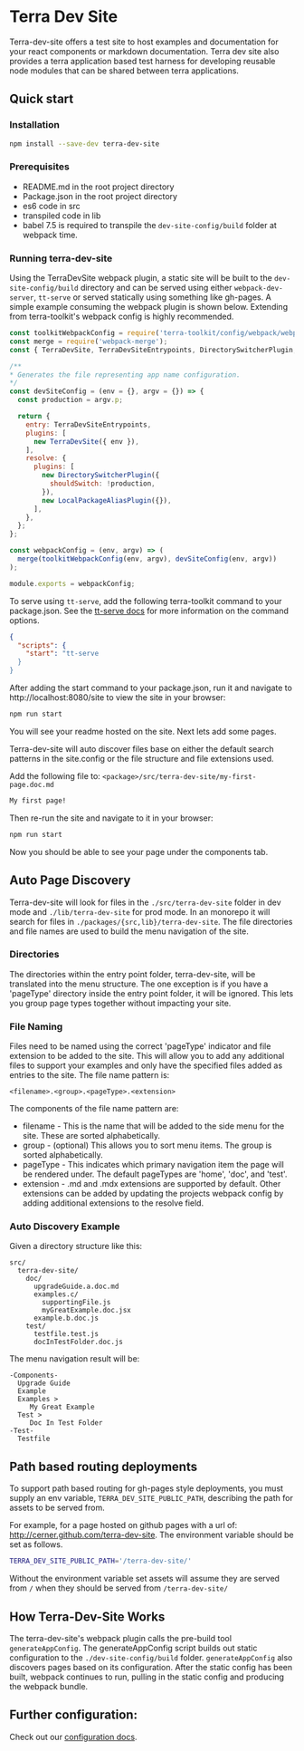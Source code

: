 
<Badge />

# Terra Dev Site

Terra-dev-site offers a test site to host examples and documentation for your react components or markdown documentation. Terra dev site also provides a terra application based test harness for developing reusable node modules that can be shared between terra applications.

## Quick start

### Installation

``` bash
npm install --save-dev terra-dev-site
```

### Prerequisites

* README.md in the root project directory
* Package.json in the root project directory
* es6 code in src
* transpiled code in lib
* babel 7.5 is required to transpile the `dev-site-config/build` folder at webpack time.

### Running terra-dev-site

Using the TerraDevSite webpack plugin, a static site will be built to the `dev-site-config/build` directory and can be served using either `webpack-dev-server`, `tt-serve` or served statically using something like gh-pages. A simple example consuming the webpack plugin is shown below. Extending from terra-toolkit's webpack config is highly recommended.

```javascript
const toolkitWebpackConfig = require('terra-toolkit/config/webpack/webpack.config')
const merge = require('webpack-merge');
const { TerraDevSite, TerraDevSiteEntrypoints, DirectorySwitcherPlugin, LocalPackageAliasPlugin } = require('terra-dev-site');

/**
* Generates the file representing app name configuration.
*/
const devSiteConfig = (env = {}, argv = {}) => {
  const production = argv.p;

  return {
    entry: TerraDevSiteEntrypoints,
    plugins: [
      new TerraDevSite({ env }),
    ],
    resolve: {
      plugins: [
        new DirectorySwitcherPlugin({
          shouldSwitch: !production,
        }),
        new LocalPackageAliasPlugin({}),
      ],
    },
  };
};

const webpackConfig = (env, argv) => (
  merge(toolkitWebpackConfig(env, argv), devSiteConfig(env, argv))
);

module.exports = webpackConfig;
```

To serve using `tt-serve`, add the following terra-toolkit command to your package.json. See the [tt-serve docs](https://github.com/cerner/terra-toolkit-boneyard/blob/main/scripts/serve/Serve.md#cli) for more information on the command options.

```json
{
  "scripts": {
    "start": "tt-serve
  }
}
```

After adding the start command to your package.json, run it and navigate to http://localhost:8080/site to view the site in your browser:

```bash
npm run start
```

You will see your readme hosted on the site. Next lets add some pages.

Terra-dev-site will auto discover files base on either the default search patterns in the site.config or the file structure and file extensions used.

Add the following file to: `<package>/src/terra-dev-site/my-first-page.doc.md`

```md
My first page!
```

Then re-run the site and navigate to it in your browser:

```bash
npm run start
```

Now you should be able to see your page under the components tab.

## Auto Page Discovery

Terra-dev-site will look for files in the `./src/terra-dev-site` folder in dev mode and `./lib/terra-dev-site` for prod mode. In an monorepo it will search for files in `./packages/{src,lib}/terra-dev-site`. The file directories and file names are used to build the menu navigation of the site.

### Directories

The directories within the entry point folder, terra-dev-site, will be translated into the menu structure. The one exception is if you have a 'pageType' directory inside the entry point folder, it will be ignored. This lets you group page types together without impacting your site.

### File Naming

Files need to be named using the correct 'pageType' indicator and file extension to be added to the site. This will allow you to add any additional files to support your examples and only have the specified files added as entries to the site. The file name pattern is:

`<filename>.<group>.<pageType>.<extension>`

The components of the file name pattern are:

* filename - This is the name that will be added to the side menu for the site. These are sorted alphabetically.
* group - (optional) This allows you to sort menu items. The group is sorted alphabetically.
* pageType - This indicates which primary navigation item the page will be rendered under. The default pageTypes are 'home', 'doc', and 'test'.
* extension - .md and .mdx extensions are supported by default. Other extensions can be added by updating the projects webpack config by adding additional extensions to the resolve field.

### Auto Discovery Example

Given a directory structure like this:

```
src/
  terra-dev-site/
    doc/
      upgradeGuide.a.doc.md
      examples.c/
        supportingFile.js
        myGreatExample.doc.jsx
      example.b.doc.js
    test/
      testfile.test.js
      docInTestFolder.doc.js
```

The menu navigation result will be:

```
-Components-
  Upgrade Guide
  Example
  Examples >
     My Great Example
  Test >
     Doc In Test Folder
-Test-
  Testfile
```

## Path based routing deployments

To support path based routing for gh-pages style deployments, you must supply an env variable, `TERRA_DEV_SITE_PUBLIC_PATH`, describing the path for assets to be served from.

For example, for a page hosted on github pages with a url of: http://cerner.github.com/terra-dev-site. The environment variable should be set as follows.

```bash
TERRA_DEV_SITE_PUBLIC_PATH='/terra-dev-site/'
```

Without the environment variable set assets will assume they are served from `/` when they should be served from `/terra-dev-site/`

## How Terra-Dev-Site Works

The terra-dev-site's webpack plugin calls the pre-build tool `generateAppConfig`. The generateAppConfig script builds out static configuration to the `./dev-site-config/build` folder. `generateAppConfig` also discovers pages based on its configuration. After the static config has been built, webpack continues to run, pulling in the static config and producing the webpack bundle.

## Further configuration:

Check out our [configuration docs](/dev_tools/terra-dev-site/terra-dev-site/configuration).
